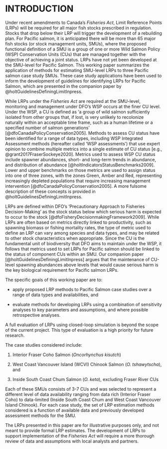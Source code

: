 # INTRODUCTION


Under recent amendments to Canada's *Fisheries Act*, Limit Reference Points (LRPs) will be required for all major fish stocks prescribed in regulation. Stocks that drop below their LRP will trigger the development of a rebuilding plan. For Pacific salmon, it is anticipated there will be more than 65 major fish stocks (or stock management units, SMUs), where the proposed functional definition of a SMU is a group of one or more Wild Salmon Policy (WSP) Conservation Units (CUs) that are managed together with the objective of achieving a joint status. LRPs have not yet been developed at the SMU-level for Pacific Salmon. This working paper summarizes the application of methods for estimating SMU-level LRPs to three Pacific salmon case study SMUs. These case study applications have been used to inform the development of guidelines for identifying LRPs for Pacific Salmon, which are presented in the companion paper by @holtGuidelinesDefiningLimitInpress.  


While LRPs under the *Fisheries Act* are required at the SMU-level, monitoring and management under DFO's WSP occurs at the finer CU level. Under the WSP, a CU is defined as ‘a group of wild salmon sufficiently isolated from other groups that, if lost, is very unlikely to recolonize naturally within an acceptable time frame, such as a human lifetime or a specified number of salmon generations’ [@dfoCanadaPolicyConservation2005].  Methods to assess CU status have been identified for a range of data types, including WSP Integrated Assessment methods (hereafter called 'WSP assessments') that use expert opinion to combine multiple metrics into a single estimate of CU status [e.g., @grant2017FraserSockeye2020]. Metrics used to assess WSP CU status include spawner abundances, short- and long-term trends in abundance, and distribution of abundance [@holtIndicatorsStatusBenchmarks2009]. Lower and upper benchmarks on those metrics are used to assign status into one of three zones, with the zones Green, Amber and Red, representing increasingly depleted populations that require increasing management intervention [@dfoCanadaPolicyConservation2005]. A more fulsome description of these concepts is provided in @holtGuidelinesDefiningLimitInpress.


LRPs are defined within DFO's 'Precautionary Approach to Fisheries Decision-Making' as the stock status below which serious harm is expected to occur to the stock [@dfoFisheryDecisionmakingFramework2009]. While LRPs are often based on metrics directly linked to productivity, such as spawning biomass or fishing mortality rates, the type of metric used to define an LRP can vary among species and data types, and may be related to other stock characteristics when appropriate. Since the CU is the fundamental unit of biodiversity that DFO aims to maintain under the WSP, it follows that metrics used to set LRPs for Pacific salmon should be linked to the status of component CUs within an SMU. Our companion paper [@holtGuidelinesDefiningLimitInpress] argues that the maintenance of CU-level spawning abundances above levels that would cause serious harm is the key biological requirement for Pacific salmon LRPs.


The specific goals of this working paper are to:

- apply proposed LRP methods to Pacific Salmon case studies over a range of data types and availabilities, and

- evaluate methods for developing LRPs using a combination of sensitivity analyses to key parameters and assumptions, and where possible retrospective analyses.


A full evaluation of LRPs using closed-loop simulation is beyond the scope of the current project. This type of evaluation is a high priority for future research. 

The case studies considered include:

1)	Interior Fraser Coho Salmon (*Oncorhynchus kisutch*)

2)	West Coast Vancouver Island (WCVI) Chinook Salmon (*O. tshawytscha*), and 

3)	Inside South Coast Chum Salmon (*O. keta*), excluding Fraser River CUs

Each of these SMUs consists of 3-7 CUs and was selected to represent a different level of data availability ranging from data rich (Interior Fraser Coho) to data-limited (Inside South Coast Chum and West Coast Vancouver Island Chinook). For each case study, the set of LRP estimation methods considered is a function of available data and previously developed assessment methods for the SMU. 


The LRPs presented in this paper are for illustrative purposes only, and not meant to provide formal LRP estimates. The development of LRPs to support implementation of the *Fisheries Act* will require a more thorough review of data and assumptions with local analysts and partners.  

